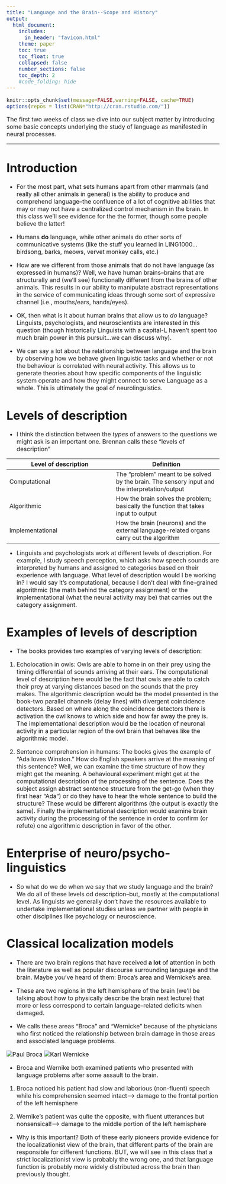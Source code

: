```yaml
---
title: "Language and the Brain--Scope and History"
output:
  html_document:
    includes:
      in_header: "favicon.html"
    theme: paper
    toc: true
    toc_float: true
    collapsed: false
    number_sections: false
    toc_depth: 2
    #code_folding: hide
---
```

<style type="text/css">
  body{
  font-size: 12pt;
}
</style>

```r
knitr::opts_chunk$set(message=FALSE,warning=FALSE, cache=TRUE)
options(repos = list(CRAN="http://cran.rstudio.com/"))
```

The first two weeks of class we dive into our subject matter by introducing some basic concepts underlying the study of language as manifested in neural processes. 

***

# Introduction

* For the most part, what sets humans apart from other mammals (and really all other animals in general) is the ability to produce and comprehend language--the confluence of a lot of cognitive abilities that may or may not have a centralized control mechanism in the brain. In this class we'll see evidence for the the former, though some people believe the latter!

* Humans **do** language, while other animals do other sorts of communicative systems (like the stuff you learned in LING1000...birdsong, barks, meows, vervet monkey calls, etc.)

* How are we different from those animals that do not have language (as expressed in humans)? Well, we have human brains--brains that are structurally and (we'll see) functionally different from the brains of other animals. This results in our ability to manipulate abstract representations in the service of communicating ideas through some sort of expressive channel (i.e., mouths/ears, hands/eyes).

* OK, then what is it about human brains that allow us to *do* language? Linguists, psychologists, and neuroscientists are interested in this question (though historically Linguists with a capital-L haven't spent too much brain power in this pursuit...we can discuss why).

* We can say a lot about the relationship between language and the brain by observing how we behave given linguistic tasks and whether or not the behaviour is correlated with neural activity. This allows us to generate theories about how specific components of the linguistic system operate and how they might connect to serve Language as a whole. This is ultimately the goal of neurolinguistics.

# Levels of description

* I think the distinction between the *types* of answers to the questions we might ask is an important one. Brennan calls these "levels of description"

| Level of description |Definition|
|--|--|
|Computational | The "problem" meant to be solved by the brain. The sensory input and the interpretation/output|
|Algorithmic| How the brain solves the problem; basically the function that takes input to output|
|Implementational|How the brain (neurons) and the external language-related organs carry out the algorithm|

* Linguists and psychologists work at different levels of description. For example, I study speech perception, which asks how speech sounds are interpreted by humans and assigned to categories based on their experience with language. What level of description would I be working in? I would say it's computational, because I don't deal with fine-grained algorithmic (the math behind the category assignment) or the implementational (what the neural activity may be) that carries out the category assignment. 

# Examples of levels of description

* The books provides two examples of varying levels of description:

1) Echolocation in owls: Owls are able to home in on their prey using the timing differential of sounds arriving at their ears. The computational level of description here would be the fact that owls are able to catch their prey at varying distances based on the sounds that the prey makes. The algorithmic description would be the model presented in the book-two parallel channels (delay lines) with divergent coincidence detectors. Based on where along the coincidence detectors there is activation the owl knows to which side and how far away the prey is. The implementational description would be the location of neuronal activity in a particular region of the owl brain that behaves like the algorithmic model.

2) Sentence comprehension in humans: The books gives the example of "Ada loves Winston." How do English speakers arrive at the meaning of this sentence? Well, we can examine the time structure of how they might get the meaning. A behavioural experiment might get at the computational description of the processing of the sentence. Does the subject assign abstract sentence structure from the get-go (when they first hear "Ada") or do they have to hear the whole sentence to build the structure? These would be different algorithms (the output is exactly the same). Finally the implementational description would examine brain activity during the processing of the sentence in order to confirm (or refute) one algorithmic description in favor of the other.

# Enterprise of neuro/psycho-linguistics

* So what do we do when we say that we study language and the brain? We do all of these levels od description--but, mostly at the computational level. As linguists we generally don't have the resources available to undertake implementational studies unless we partner with people in other disciplines like psychology or neuroscience.

# Classical localization models

* There are two brain regions that have received **a lot** of attention in both the literature as well as popular discourse surrounding language and the brain. Maybe you've heard of them: Broca's area and Wernicke's area.

* These are two regions in the left hemisphere of the brain (we'll be talking about how to physically describe the brain next lecture) that more or less correspond to certain language-related deficits when damaged.

* We calls these areas "Broca" and "Wernicke" because of the physicians who first noticed the relationship between brain damage in those areas and associated language problems. 

![Paul Broca](images/broca.jpeg)
![Karl Wernicke](images/wernicke.jpeg)

* Broca and Wernike both examined patients who presented with language problems after some assault to the brain. 

1) Broca noticed his patient had slow and laborious (non-fluent) speech while his comprehension seemed intact--> damage to the frontal portion of the left hemisphere

2) Wernike's patient was quite the opposite, with fluent utterances but nonsensical!--> damage to the middle portion of the left hemisphere

* Why is this important? Both of these early pioneers provide evidence for the localizationist view of the brain, that different parts of the brain are responsible for different functions. BUT, we will see in this class that a strict localizationist view is probably the wrong one, and that language function is probably more widely distributed across the brain than previously thought.